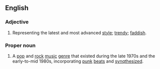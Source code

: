 ==English==
===Adjective===
{{en-adj|pos=[[new]] [[wave]]}}
# Representing the latest and most advanced [[style]]; [[trendy]]; [[faddish]].

===Proper noun===
{{wikipedia|New Wave music}}
{{en-proper noun|sg=[[new]] [[wave]]}}
# A  [[pop]] and [[rock]] [[music]] [[genre]] that existed during the late 1970s and the early-to-mid 1980s, incorporating [[punk]] [[beat]]s and [[synqthesize]]d.